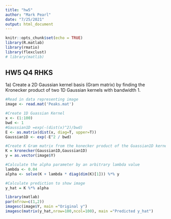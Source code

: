 ```yaml
---
title: "hw5"
author: "Mark Pearl"
date: "7/25/2021"
output: html_document
---
```


```r
knitr::opts_chunk$set(echo = TRUE)
library(R.matlab)
library(rmatio)
library(flexclust)
# library(matlib)
```

## HW5 Q4 RHKS

1a)  Create a 2D Gaussian kernel basis (Gram matrix) by finding the Kronecker product of two 1D 
Gaussian kernels with bandwidth 1. 

```r

#Read in data representing image
image <- read.mat('Peaks.mat')

#Create 1D Guassian Kernel
x <- (1:100)
bwd <- 1
#Gaussian1D =exp(-(dist(x)^2)/bwd)
E <- as.matrix(dist(x, diag=T, upper=T))
Gaussian1D <- exp(-E^2 / bwd)

#Create K Gram matrix from the konecker product of the Guassian1D kernel
K = kronecker(Gaussian1D,Gaussian1D)
y = as.vector(image$Y)

#Calculate the alpha parameter by an arbitrary lambda value
lambda <- 0.04
alpha <- solve(K + lambda * diag(dim(K)[1])) %*% y

#Calculate prediction to show image 
y_hat = K %*% alpha
```

```r
library(matlab)
par(mfrow=c(1,2))
imagesc(image$Y, main ="Original y")
imagesc(matrix(y_hat,nrow=100,ncol=100), main ="Predicted y_hat")
```